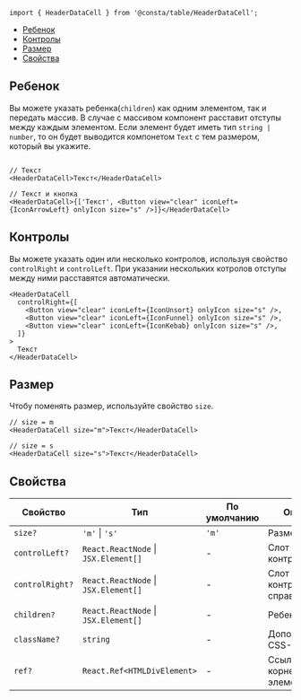 

```tsx
import { HeaderDataCell } from '@consta/table/HeaderDataCell';
```

<MdxMenu>

- [Ребенок](#ребенок)
- [Контролы](#контролы)
- [Размер](#размер)
- [Свойства](#свойства)

</MdxMenu>

## Ребенок

Вы можете указать ребенка(`children`) как одним элементом, так и передать массив. В случае с массивом компонент расставит отступы между каждым элементом.
Если элемент будет иметь тип `string | number`, то он будет выводится компонетом `Text` с тем размером, который вы укажите.

<MdxTabs>

```tsx

// Текст
<HeaderDataCell>Текст</HeaderDataCell>

// Текст и кнопка
<HeaderDataCell>{['Текст', <Button view="clear" iconLeft={IconArrowLeft} onlyIcon size="s" />]}</HeaderDataCell>
```

<HeaderDataCellExampleChildren />

</MdxTabs>

## Контролы

Вы можете указать один или несколько контролов, используя свойство `controlRight` и `controlLeft`. При указании нескольких котролов отступы между ними расставятся автоматически.

<MdxTabs>

```tsx
<HeaderDataCell
  controlRight={[
    <Button view="clear" iconLeft={IconUnsort} onlyIcon size="s" />,
    <Button view="clear" iconLeft={IconFunnel} onlyIcon size="s" />,
    <Button view="clear" iconLeft={IconKebab} onlyIcon size="s" />,
  ]}
>
  Текст
</HeaderDataCell>
```

<HeaderDataCellExampleControls />

</MdxTabs>

## Размер

Чтобу поменять размер, используйте свойство `size`.

<MdxTabs>

```tsx
// size = m
<HeaderDataCell size="m">Текст</HeaderDataCell>

// size = s
<HeaderDataCell size="s">Текст</HeaderDataCell>
```

<HeaderDataCellExampleSize />

</MdxTabs>

## Свойства

| Свойство        | Тип                                      | По умолчанию | Описание                       |
| --------------- | ---------------------------------------- | ------------ | ------------------------------ |
| `size?`         | `'m'` &#124; `'s'`                       | `'m'`        | Размер                         |
| `controlLeft?`  | `React.ReactNode` &#124; `JSX.Element[]` | -            | Слот для контролов слева       |
| `controlRight?` | `React.ReactNode` &#124; `JSX.Element[]` | -            | Слот для контролов справа      |
| `children?`     | `React.ReactNode` &#124; `JSX.Element[]` | -            | Ребенок                        |
| `className?`    | `string`                                 | -            | Дополнительный CSS-класс       |
| `ref?`          | `React.Ref<HTMLDivElement>`              | -            | Ссылка на корневой DOM-элемент |
